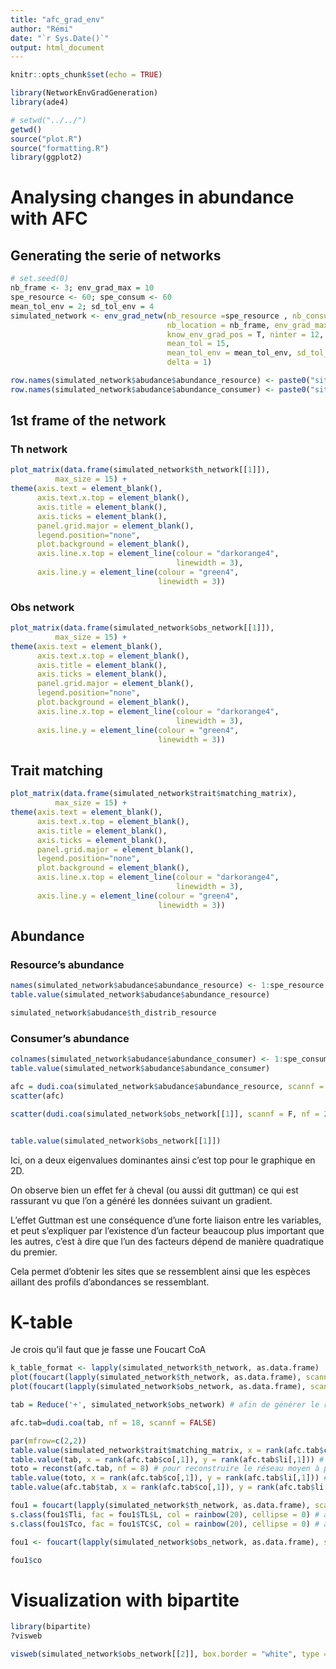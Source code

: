 ```yaml
---
title: "afc_grad_env"
author: "Rémi"
date: "`r Sys.Date()`"
output: html_document
---
```


```r
knitr::opts_chunk$set(echo = TRUE)
```

```r
library(NetworkEnvGradGeneration)
library(ade4)

# setwd("../../")
getwd()
source("plot.R")
source("formatting.R")
library(ggplot2)
```

# Analysing changes in abundance with AFC

## Generating the serie of networks

```r
# set.seed(0)
nb_frame <- 3; env_grad_max = 10
spe_resource <- 60; spe_consum <- 60
mean_tol_env = 2; sd_tol_env = 4
simulated_network <- env_grad_netw(nb_resource =spe_resource , nb_consumer = spe_consum,
                                   nb_location = nb_frame, env_grad_max = env_grad_max,
                                   know_env_grad_pos = T, ninter = 12, 
                                   mean_tol = 15,
                                   mean_tol_env = mean_tol_env, sd_tol_env = sd_tol_env,
                                   delta = 1)

row.names(simulated_network$abudance$abundance_resource) <- paste0("site",1:nb_frame)
row.names(simulated_network$abudance$abundance_consumer) <- paste0("site",1:nb_frame)
```

## 1st frame of the network

### Th network

```r
plot_matrix(data.frame(simulated_network$th_network[[1]]), 
          max_size = 15) +
theme(axis.text = element_blank(),
      axis.text.x.top = element_blank(),
      axis.title = element_blank(),
      axis.ticks = element_blank(),
      panel.grid.major = element_blank(),
      legend.position="none",
      plot.background = element_blank(),
      axis.line.x.top = element_line(colour = "darkorange4",
                                     linewidth = 3),
      axis.line.y = element_line(colour = "green4", 
                                 linewidth = 3))
```

### Obs network

```r
plot_matrix(data.frame(simulated_network$obs_network[[1]]), 
          max_size = 15) +
theme(axis.text = element_blank(),
      axis.text.x.top = element_blank(),
      axis.title = element_blank(),
      axis.ticks = element_blank(),
      panel.grid.major = element_blank(),
      legend.position="none",
      plot.background = element_blank(),
      axis.line.x.top = element_line(colour = "darkorange4",
                                     linewidth = 3),
      axis.line.y = element_line(colour = "green4", 
                                 linewidth = 3))
```

## Trait matching

```r

plot_matrix(data.frame(simulated_network$trait$matching_matrix), 
          max_size = 15) +
theme(axis.text = element_blank(),
      axis.text.x.top = element_blank(),
      axis.title = element_blank(),
      axis.ticks = element_blank(),
      panel.grid.major = element_blank(),
      legend.position="none",
      plot.background = element_blank(),
      axis.line.x.top = element_line(colour = "darkorange4",
                                     linewidth = 3),
      axis.line.y = element_line(colour = "green4", 
                                 linewidth = 3))
```

## Abundance

### Resource's abundance

```r
names(simulated_network$abudance$abundance_resource) <- 1:spe_resource
table.value(simulated_network$abudance$abundance_resource)
```

```r
simulated_network$abudance$th_distrib_resource
```

### Consumer's abundance

```r
colnames(simulated_network$abudance$abundance_consumer) <- 1:spe_consum
table.value(simulated_network$abudance$abundance_consumer)
```



```r
afc = dudi.coa(simulated_network$abudance$abundance_resource, scannf = F, nf = 2)
scatter(afc)

scatter(dudi.coa(simulated_network$obs_network[[1]], scannf = F, nf = 2))


table.value(simulated_network$obs_network[[1]])
```

Ici, on a deux eigenvalues dominantes ainsi c'est top pour le graphique en 2D.

On observe bien un effet fer à cheval (ou aussi dit guttman) ce qui est rassurant vu que l'on a généré les données suivant un gradient.

L'effet Guttman est une conséquence d'une forte liaison entre les variables, et peut s'expliquer par l'existence d'un facteur beaucoup plus important que les autres, c'est à dire que l'un des facteurs dépend de manière quadratique du premier.

Cela permet d'obtenir les sites que se ressemblent ainsi que les espèces aillant des profils d'abondances se ressemblant.

# K-table

Je crois qu'il faut que je fasse une Foucart CoA

```r
k_table_format <- lapply(simulated_network$th_network, as.data.frame)
plot(foucart(lapply(simulated_network$th_network, as.data.frame), scannf = F, nf = 2))
plot(foucart(lapply(simulated_network$obs_network, as.data.frame), scannf = F, nf = 2))
```

```r
tab = Reduce('+', simulated_network$obs_network) # afin de générer le réseau moyen

afc.tab=dudi.coa(tab, nf = 18, scannf = FALSE)

par(mfrow=c(2,2))
table.value(simulated_network$trait$matching_matrix, x = rank(afc.tab$co[,1]), y = rank(afc.tab$li[,1])) # trait matching matrix et tri selon le premier axe
table.value(tab, x = rank(afc.tab$co[,1]), y = rank(afc.tab$li[,1])) # réseau moyen observé
toto = reconst(afc.tab, nf = 8) # pour reconstruire le réseau moyen à partir des positions sur l'AFC mais on voudrait plustôt obtenir le trait matching
table.value(toto, x = rank(afc.tab$co[,1]), y = rank(afc.tab$li[,1])) # plot le réseau reconstruit
table.value(afc.tab$tab, x = rank(afc.tab$co[,1]), y = rank(afc.tab$li[,1])) # transformed average table

fou1 = foucart(lapply(simulated_network$th_network, as.data.frame), scannf = F, nf = 2)
s.class(fou1$Tli, fac = fou1$TL$L, col = rainbow(20), cellipse = 0) # analyse de foucart selon les lignes
s.class(fou1$Tco, fac = fou1$TC$C, col = rainbow(20), cellipse = 0) # analyse de foucart selon les colonnes
```


```r
fou1 <- foucart(lapply(simulated_network$obs_network, as.data.frame), scannf = F, nf = 2)
```

```r
fou1$co
```

# Visualization with bipartite

```r
library(bipartite)
?visweb
```


```r
visweb(simulated_network$obs_network[[2]], box.border = "white", type = "nested")
```


